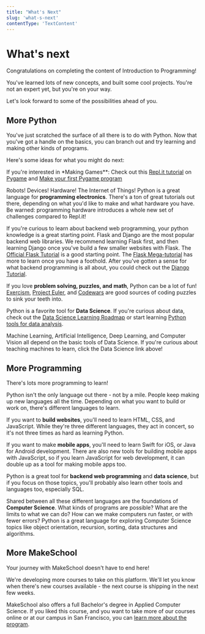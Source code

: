 ```yaml
---
title: "What's Next"
slug: 'what-s-next'
contentType: 'TextContent'
---
```


# What's next

Congratulations on completing the content of Introduction to Programming!

You've learned lots of new concepts, and built some cool projects. You're not an expert yet, but
you're on your way.

Let's look forward to some of the possibilities ahead of you.

## More Python

You've just scratched the surface of all there is to do with Python. Now that you've got a handle on
the basics, you can branch out and try learning and making other kinds of programs.

Here's some ideas for what you might do next:

If you're interested in \*Making Games\*\*: Check out this
[Repl.it tutorial](https://replit.com/talk/learn/A-Starter-Guide-to-Pygame/11741) on
[Pygame](https://www.pygame.org/) and
[Make your first Pygame program](https://replit.com/talk/learn/Make-your-first-Pygame/11773)

Robots! Devices! Hardware! The Internet of Things! Python is a great language for **programming
electronics**. There's a ton of great tutorials out there, depending on what you'd like to make and
what hardware you have. Be warned: programming hardware introduces a whole new set of challenges
compared to Repl.it!

If you're curious to learn about backend web programming, your python knowledge is a great starting
point. Flask and Django are the most popular backend web libraries. We recommend learning Flask
first, and then learning Django once you've build a few smaller websites with Flask. The
[Official Flask Tutorial](https://flask.palletsprojects.com/en/1.1.x/tutorial/) is a good starting
point. The
[Flask Mega-tutorial](https://blog.miguelgrinberg.com/post/the-flask-mega-tutorial-part-i-hello-world)
has more to learn once you have a foothold. After you've gotten a sense for what backend programming
is all about, you could check out the
[Django Tutorial](https://docs.djangoproject.com/en/3.2/intro/tutorial01/).

If you love **problem solving, puzzles, and math**, Python can be a lot of fun!
[Exercism](https://exercism.io/tracks/python), [Project Euler](https://projecteuler.net/archives),
and [Codewars](https://www.codewars.com/) are good sources of coding puzzles to sink your teeth
into.

Python is a favorite tool for **Data Science**. If you're curious about data, check out the
[Data Science Learning Roadmap](https://www.freecodecamp.org/news/data-science-learning-roadmap/) or
start learning
[Python tools for data analysis](https://www.freecodecamp.org/news/python-data-science-course-matplotlib-pandas-numpy/).

Machine Learning, Artificial Intelligence, Deep Learning, and Computer Vision all depend on the
basic tools of Data Science. If you're curious about teaching machines to learn, click the Data
Science link above!

## More Programming

There's lots more programming to learn!

Python isn't the only language out there - not by a mile. People keep making up new languages all
the time. Depending on what you want to build or work on, there's different languages to learn.

If you want to **build websites**, you'll need to learn HTML, CSS, and JavaScript. While they're
three different languages, they act in concert, so it's not three times as hard as learning Python.

If you want to make **mobile apps**, you'll need to learn Swift for iOS, or Java for Android
development. There are also new tools for building mobile apps with JavaScript, so if you learn
JavaScript for web development, it can double up as a tool for making mobile apps too.

Python is a great tool for **backend web programming** and **data science**, but if you focus on
those topics, you'll probably also learn other tools and languages too, especially SQL.

Shared between all these different languages are the foundations of **Computer Science**. What kinds
of programs are possible? What are the limits to what we can do? How can we make computers run
faster, or with fewer errors? Python is a great language for exploring Computer Science topics like
object orientation, recursion, sorting, data structures and algorithms.

## More MakeSchool

Your journey with MakeSchool doesn't have to end here!

We're developing more courses to take on this platform. We'll let you know when there's new courses
available - the next course is shipping in the next few weeks.

MakeSchool also offers a full Bachelor's degree in Applied Computer Science. If you liked this
course, and you want to take more of our courses online or at our campus in San Francisco, you can
[learn more about the program](https://www.makeschool.com/computer-science-degree).
